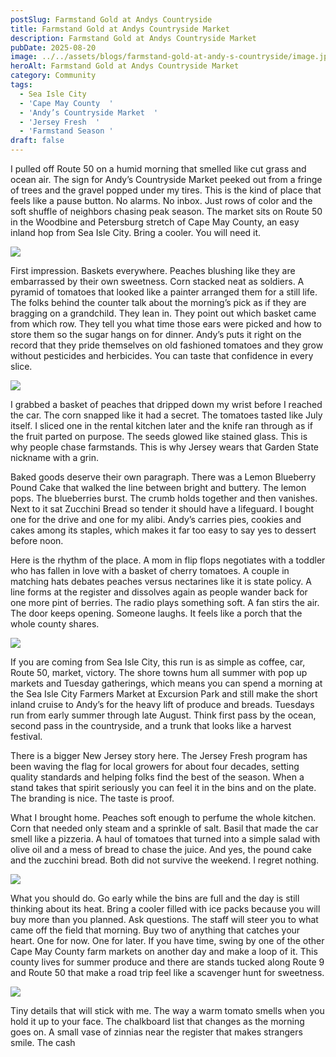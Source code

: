 ```yaml
---
postSlug: Farmstand Gold at Andys Countryside
title: Farmstand Gold at Andys Countryside Market
description: Farmstand Gold at Andys Countryside Market
pubDate: 2025-08-20
image: ../../assets/blogs/farmstand-gold-at-andy-s-countryside/image.jpg
heroAlt: Farmstand Gold at Andys Countryside Market
category: Community
tags:
  - Sea Isle City
  - 'Cape May County  '
  - 'Andy’s Countryside Market  '
  - 'Jersey Fresh  '
  - 'Farmstand Season '
draft: false
---
```

I pulled off Route 50 on a humid morning that smelled like cut grass and ocean air. The sign for Andy’s Countryside Market peeked out from a fringe of trees and the gravel popped under my tires. This is the kind of place that feels like a pause button. No alarms. No inbox. Just rows of color and the soft shuffle of neighbors chasing peak season. The market sits on Route 50 in the Woodbine and Petersburg stretch of Cape May County, an easy inland hop from Sea Isle City. Bring a cooler. You will need it.

![](../../assets/blogs/farmstand-gold-at-andy-s-countryside/IMG_1898-1.jpg)

First impression. Baskets everywhere. Peaches blushing like they are embarrassed by their own sweetness. Corn stacked neat as soldiers. A pyramid of tomatoes that looked like a painter arranged them for a still life. The folks behind the counter talk about the morning’s pick as if they are bragging on a grandchild. They lean in. They point out which basket came from which row. They tell you what time those ears were picked and how to store them so the sugar hangs on for dinner. Andy’s puts it right on the record that they pride themselves on old fashioned tomatoes and they grow without pesticides and herbicides. You can taste that confidence in every slice.

![](../../assets/blogs/farmstand-gold-at-andy-s-countryside/IMG_1895-6.jpg)

I grabbed a basket of peaches that dripped down my wrist before I reached the car. The corn snapped like it had a secret. The tomatoes tasted like July itself. I sliced one in the rental kitchen later and the knife ran through as if the fruit parted on purpose. The seeds glowed like stained glass. This is why people chase farmstands. This is why Jersey wears that Garden State nickname with a grin.

Baked goods deserve their own paragraph. There was a Lemon Blueberry Pound Cake that walked the line between bright and buttery. The lemon pops. The blueberries burst. The crumb holds together and then vanishes. Next to it sat Zucchini Bread so tender it should have a lifeguard. I bought one for the drive and one for my alibi. Andy’s carries pies, cookies and cakes among its staples, which makes it far too easy to say yes to dessert before noon.

Here is the rhythm of the place. A mom in flip flops negotiates with a toddler who has fallen in love with a basket of cherry tomatoes. A couple in matching hats debates peaches versus nectarines like it is state policy. A line forms at the register and dissolves again as people wander back for one more pint of berries. The radio plays something soft. A fan stirs the air. The door keeps opening. Someone laughs. It feels like a porch that the whole county shares.

![](../../assets/blogs/farmstand-gold-at-andy-s-countryside/IMG_1896-3.jpg)

If you are coming from Sea Isle City, this run is as simple as coffee, car, Route 50, market, victory. The shore towns hum all summer with pop up markets and Tuesday gatherings, which means you can spend a morning at the Sea Isle City Farmers Market at Excursion Park and still make the short inland cruise to Andy’s for the heavy lift of produce and breads. Tuesdays run from early summer through late August. Think first pass by the ocean, second pass in the countryside, and a trunk that looks like a harvest festival.

There is a bigger New Jersey story here. The Jersey Fresh program has been waving the flag for local growers for about four decades, setting quality standards and helping folks find the best of the season. When a stand takes that spirit seriously you can feel it in the bins and on the plate. The branding is nice. The taste is proof.

What I brought home. Peaches soft enough to perfume the whole kitchen. Corn that needed only steam and a sprinkle of salt. Basil that made the car smell like a pizzeria. A haul of tomatoes that turned into a simple salad with olive oil and a mess of bread to chase the juice. And yes, the pound cake and the zucchini bread. Both did not survive the weekend. I regret nothing.

![](../../assets/blogs/farmstand-gold-at-andy-s-countryside/IMG_1894-5.jpg)

What you should do. Go early while the bins are full and the day is still thinking about its heat. Bring a cooler filled with ice packs because you will buy more than you planned. Ask questions. The staff will steer you to what came off the field that morning. Buy two of anything that catches your heart. One for now. One for later. If you have time, swing by one of the other Cape May County farm markets on another day and make a loop of it. This county lives for summer produce and there are stands tucked along Route 9 and Route 50 that make a road trip feel like a scavenger hunt for sweetness.

![](../../assets/blogs/farmstand-gold-at-andy-s-countryside/IMG_1893-4.jpg)

Tiny details that will stick with me. The way a warm tomato smells when you hold it up to your face. The chalkboard list that changes as the morning goes on. A small vase of zinnias near the register that makes strangers smile. The cash
